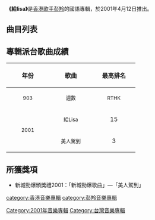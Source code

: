 {{Album infobox | <!-- See Wikipedia:WikiProject_Albums -->
| Name       = 給lisa
| Type       = 專輯
| Artist     = [[彭羚|彭羚]]
| Cover      = 彭羚 給lisa cover.jpg
| Released   = 2001年4月12日
| Recorded   = 2000年－2001年
| Genre      = 國語
| Length     = 44分8秒（香港版）
| Label      = [[索尼音樂_(香港)|新力唱片]]
| Last album  = [[完全_No.1|完全 No.1]]<br>（2001年）
| This album  = '''給lisa'''<br>（2001年）
| Next album  = [[我的..|我的..]]<br>（2001年）
}}

'''《給lisa》'''是[[香港|香港]][[歌手|歌手]][[彭羚|彭羚]]的國語專輯，於2001年4月12日推出。

==曲目列表==
{{tracklist
| headline = CD
| total_length = 
| title_width = 16%

| music_credits = yes
| music_width = 12%
| lyrics_credits = yes
| lyrics_width = 9%
| arranger_credits = yes
| arranger_width = 9%
| producer_credits = yes
| producer_width = 9%
| longnote_column = yes

| title1 = 給Lisa
| music1 = [[Kristin_A._Sandberg|Kristin A. Sandberg]]<br>[[西莉亞·娜嘉|Silje Nergaard]]
| lyrics1 = [[樓南蔚|樓南蔚]]
| arranger1 = [[江建民|江建民]]
| producer1 = [[李偉菘|李偉菘]]
| longnote1 = 原曲為[[西莉亞·娜嘉|Silje Nergaard]]的《Brevet》
| length1 = 3:48

| title2 = 躲不開的快活
| music2 = [[John_Gordon|John Gordon]]<br>[[Lene_Dissing|Lene Dissing]]
| lyrics2 = [[林夕|林夕]]
| arranger2 = [[刘志远_(香港音乐人)|劉志遠]]
| producer2 = [[李振權|Jim Lee]]
| longnote2 = 原曲為[[Steam|Steam]]的《A Day Off》<br>《美人駕到》國語版
| length2 = 3:50

| title3 = 不得已
| music3 = [[楊劍威|楊劍威]]
| lyrics3 = [[廖瑩如|廖瑩如]]
| arranger3 = [[吳慶隆|吳慶隆]]
| producer3 = [[李偲菘|李偲菘]]
| longnote3 = 
| length3 = 4:27

| title4 = 水溫
| music4 = [[彭家麗|彭家麗]]
| lyrics4 = [[易家揚|易家揚]]
| arranger4 = [[Martin_Tang|Martin Tang]]
| producer4 = 李偲菘
| longnote4 = 
| length4 = 3:47

| title5 = 這雙手雖然小
| music5 = [[Jamie_Houston|Jamie Houston]]<br>[[S._Hayes|S. Hayes]]<br>[[S._Rosetti|S. Rosetti]]
| lyrics5 = 林夕
| arranger5 = 劉志遠
| producer5 = Jim Lee
| longnote5 = 
| length5 = 4:43

| title6 = 我要一場百老匯
| music6 = [[Eric_Kwok|Eric Kwok]]
| lyrics6 = 林夕
| arranger6 = [[Minimal|Minimal]]
| producer6 = [[黃耀明|黃耀明]]<br>[[李端嫻|李端嫻]]
| longnote6  = 《手提巴黎》國語版
| length6 = 3:33

| title7 = 愛也被愛
| music7 = [[陳耀川|陳耀川]]
| lyrics7 = [[姚若龍|姚若龍]]
| arranger7 = [[梁伯君|梁伯君]]
| producer7 = 李偲菘
| longnote7 = 
| length7 = 4:08

| title8 = 隔著枕頭對我說
| music8 = [[黃丹儀|黃丹儀]]
| lyrics8 = 林夕
| arranger8 = 黃丹儀<br>[[舒文_(音樂人)|舒文]]
| producer8 = 黃丹儀
| longnote8 = 《無人駕駛》國語版
| length8 = 4:11

| title9 = 吻我
| music9 = [[許建強|許建強]]
| lyrics9 = [[姚謙|姚謙]]
| arranger9 = 劉志遠
| producer9 = Jim Lee
| longnote9 = 
| length9 = 3:59

| title10 = 最美的表情
| music10 = [[陳光榮|陳光榮]]
| lyrics10 = 林夕
| arranger10 = 黃丹儀<br>舒文
| producer10 = 黃丹儀
| longnote10 = 《天天都是禮拜天》國語版
| length10 = 3:49
}}
{{Tracklist
| collapsed = yes
| headline = 香港版新增曲目
| font_size = 
| total_length = 44:08

| music_credits = yes
| lyrics_credits = yes
| arranger_credits = yes
| producer_credits = yes
| extra_column = 
| longnote_column = yes

| title11 = 美人駕到
| music11 = John Gordon<br>Lene Dissing
| lyrics11 = [[黃偉文|黃偉文]]
| arranger11 = [[鍾興民|Babe C.]]
| producer11 = [[陳永明_(音樂人)|陳永明]]
| longnote11 = 瑪花纖體2001年廣告主題曲
| length11 = 3:46
}}

== 專輯派台歌曲成績 ==
{| class="wikitable"
!align="center" rowspan="2" | 年份
!align="center" rowspan="2" | 歌曲
!align="center" colspan="8" | 最高排名
|-
!width="100"|<small>903</small> !! width="100"|<small>週數</small> !! width="100"|<small>RTHK</small> !! width="100"|<small>週數</small> !! width="100"|<small>997</small> !! width="100"|<small>週數</small> !! width="100"|<small>TVB</small> !! width="100"|<small>週數</small>
|-
|align="center" rowspan="3"| <small>2001</small> ||align="center"| <small>給Lisa</small> ||align="center"| 15 ||align="center"| 2 ||align="center"| 3 ||align="center"| 6 ||align="center"| - ||align="center"| - ||align="center"| 2 ||align="center"| 2
|-
|align="center"| <small>美人駕到</small> ||align="center"| 3 ||align="center"| 6 ||align="center"| 6 ||align="center"| 4 ||align="center"| '''1''' ||align="center"| 9 ||align="center"| 5 ||align="center"| 4
|}

==所獲獎項==
*新城勁爆頒獎禮2001：「新城勁爆歌曲」—「美人駕到」

{{彭羚}}

[[category:香港音樂專輯|category:香港音樂專輯]]
[[category:彭羚音樂專輯|category:彭羚音樂專輯]]
[[Category:2001年音樂專輯|Category:2001年音樂專輯]]
[[Category:台灣音樂專輯|Category:台灣音樂專輯]]